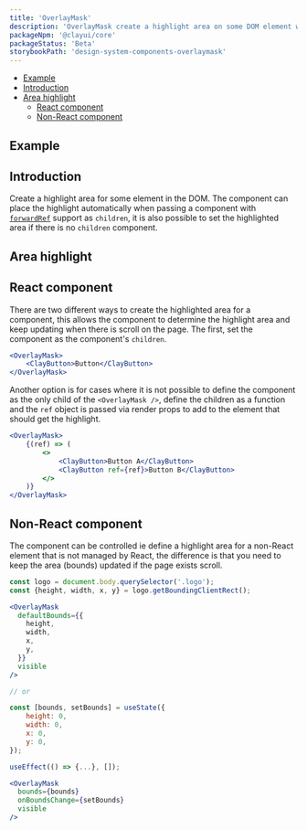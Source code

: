 ```yaml
---
title: 'OverlayMask'
description: 'OverlayMask create a highlight area on some DOM element with overlay.'
packageNpm: '@clayui/core'
packageStatus: 'Beta'
storybookPath: 'design-system-components-overlaymask'
---
```



<div class="nav-toc-absolute">
<div class="nav-toc">

-   [Example](#example)
-   [Introduction](#introduction)
-   [Area highlight](#area-highlight)
    -   [React component](#react-component)
    -   [Non-React component](#non-react-component)

</div>
</div>

## Example

<OverlayMaskExample />

## Introduction

Create a highlight area for some element in the DOM. The component can place the highlight automatically when passing a component with [`forwardRef`](https://reactjs.org/docs/react-api.html#reactforwardref) support as `children`, it is also possible to set the highlighted area if there is no `children` component.

## Area highlight

## React component

There are two different ways to create the highlighted area for a component, this allows the component to determine the highlight area and keep updating when there is scroll on the page. The first, set the component as the component's `children`.

```jsx
<OverlayMask>
	<ClayButton>Button</ClayButton>
</OverlayMask>
```

Another option is for cases where it is not possible to define the component as the only child of the `<OverlayMask />`, define the children as a function and the `ref` object is passed via render props to add to the element that should get the highlight.

```jsx
<OverlayMask>
	{(ref) => (
		<>
			<ClayButton>Button A</ClayButton>
			<ClayButton ref={ref}>Button B</ClayButton>
		</>
	)}
</OverlayMask>
```

## Non-React component

The component can be controlled ie define a highlight area for a non-React element that is not managed by React, the difference is that you need to keep the area (bounds) updated if the page exists scroll.

```jsx
const logo = document.body.querySelector('.logo');
const {height, width, x, y} = logo.getBoundingClientRect();

<OverlayMask
  defaultBounds={{
    height,
    width,
    x,
    y,
  }}
  visible
/>

// or

const [bounds, setBounds] = useState({
	height: 0,
	width: 0,
	x: 0,
	y: 0,
});

useEffect(() => {...}, []);

<OverlayMask
  bounds={bounds}
  onBoundsChange={setBounds}
  visible
/>
```
